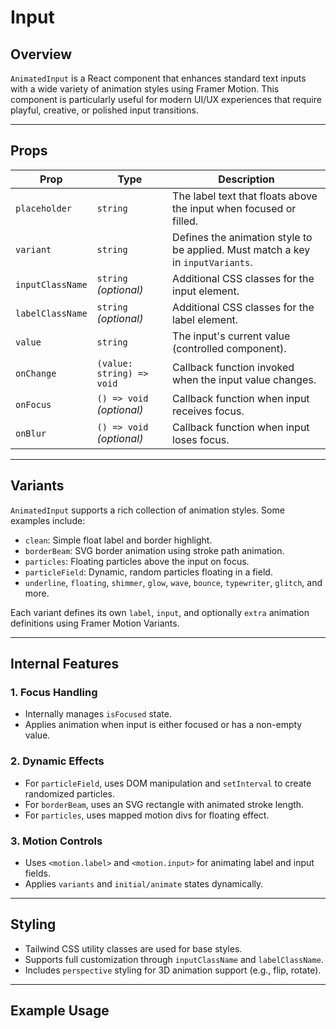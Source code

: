 
<MDXLayout />

# Input 
## **Overview**

`AnimatedInput` is a React component that enhances standard text inputs with a wide variety of animation styles using Framer Motion. This component is particularly useful for modern UI/UX experiences that require playful, creative, or polished input transitions.

---

## **Props**

| Prop              | Type                          | Description                                                                 |
| ------------------ | ----------------------------- | --------------------------------------------------------------------------- |
| `placeholder`     | `string`                      | The label text that floats above the input when focused or filled.          |
| `variant`         | `string`                      | Defines the animation style to be applied. Must match a key in `inputVariants`. |
| `inputClassName`  | `string` *(optional)*         | Additional CSS classes for the input element.                               |
| `labelClassName`  | `string` *(optional)*         | Additional CSS classes for the label element.                               |
| `value`           | `string`                      | The input's current value (controlled component).                           |
| `onChange`        | `(value: string) => void`     | Callback function invoked when the input value changes.                     |
| `onFocus`         | `() => void` *(optional)*     | Callback function when input receives focus.                                |
| `onBlur`          | `() => void` *(optional)*     | Callback function when input loses focus.                                   |

---

## **Variants**

`AnimatedInput` supports a rich collection of animation styles. Some examples include:

- `clean`: Simple float label and border highlight.
- `borderBeam`: SVG border animation using stroke path animation.
- `particles`: Floating particles above the input on focus.
- `particleField`: Dynamic, random particles floating in a field.
- `underline`, `floating`, `shimmer`, `glow`, `wave`, `bounce`, `typewriter`, `glitch`, and more.

Each variant defines its own `label`, `input`, and optionally `extra` animation definitions using Framer Motion Variants.

---

## **Internal Features**

### **1. Focus Handling**

- Internally manages `isFocused` state.
- Applies animation when input is either focused or has a non-empty value.

### **2. Dynamic Effects**

- For `particleField`, uses DOM manipulation and `setInterval` to create randomized particles.
- For `borderBeam`, uses an SVG rectangle with animated stroke length.
- For `particles`, uses mapped motion divs for floating effect.

### **3. Motion Controls**

- Uses `<motion.label>` and `<motion.input>` for animating label and input fields.
- Applies `variants` and `initial/animate` states dynamically.

---

## **Styling**

- Tailwind CSS utility classes are used for base styles.
- Supports full customization through `inputClassName` and `labelClassName`.
- Includes `perspective` styling for 3D animation support (e.g., flip, rotate).

---

## **Example Usage**

